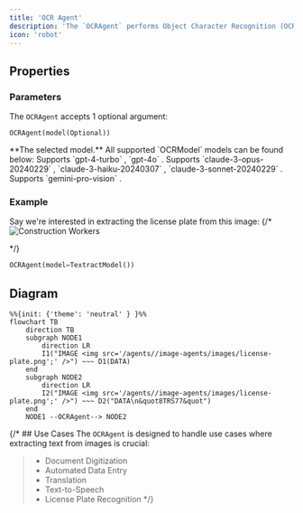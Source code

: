 ```yaml
---
title: 'OCR Agent'
description: 'The `OCRAgent` performs Object Character Recognition (OCR) Tasks.'
icon: 'robot'
---
```


## Properties
### Parameters

The `OCRAgent` accepts 1 optional argument: 

```
OCRAgent(model(Optional))
```

<ResponseField name="model" type="OCRModel" required>
  **The selected model.** All supported `OCRModel` models can be found below: 
  <Expandable title="Supported MultimodalLLMs">
    <ResponseField name="GPT4Vision()" type="OCRModel (Default)">
      Supports `gpt-4-turbo` , `gpt-4o` .
    </ResponseField>
    <ResponseField name="TextractModel()" type="OCRModel">
    </ResponseField>
    <ResponseField name="Claude()" type="OCRModel">
      Supports `claude-3-opus-20240229` , `claude-3-haiku-20240307` , `claude-3-sonnet-20240229` .
    </ResponseField>
    <ResponseField name="Gemini()" type="OCRModel">
      Supports `gemini-pro-vision` .
    </ResponseField>

  </Expandable>
</ResponseField>

### Example
Say we're interested in extracting the license plate from this image:
{/* <Frame>
![Construction Workers](/agents/image-agents/images/license-plate.png)
</Frame> */}


```python example.py
OCRAgent(model=TextractModel())
```

## Diagram

```mermaid
%%{init: {'theme': 'neutral' } }%%
flowchart TB
    direction TB
    subgraph NODE1
        direction LR
        I1("IMAGE <img src='/agents//image-agents/images/license-plate.png';' />") ~~~ D1(DATA)
    end
    subgraph NODE2
        direction LR
        I2("IMAGE <img src='/agents//image-agents/images/license-plate.png';' />") ~~~ D2("DATA\n&quot8TRS77&quot")
    end
    NODE1 --OCRAgent--> NODE2
```

{/* ## Use Cases
The `OCRAgent` is designed to handle use cases where extracting text from images is crucial:

> - Document Digitization
> - Automated Data Entry
> - Translation
> - Text-to-Speech
> - License Plate Recognition */}